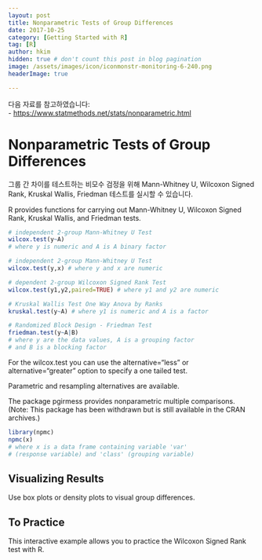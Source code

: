 ```yaml
---
layout: post  
title: Nonparametric Tests of Group Differences
date: 2017-10-25  
category: [Getting Started with R]  
tag: [R]  
author: hkim  
hidden: true # don't count this post in blog pagination  
image: /assets/images/icon/iconmonstr-monitoring-6-240.png
headerImage: true

---
```


다음 자료를 참고하였습니다:  
- [https://www.statmethods.net/stats/nonparametric.html](https://www.statmethods.net/stats/nonparametric.html)

# Nonparametric Tests of Group Differences

그룹 간 차이를 테스트하는 비모수 검정을 위해 Mann-Whitney U, Wilcoxon Signed Rank, Kruskal Wallis, Friedman 테스트를 실시할 수 있습니다.

R provides functions for carrying out Mann-Whitney U, Wilcoxon Signed Rank, Kruskal Wallis, and Friedman tests.

```r
# independent 2-group Mann-Whitney U Test
wilcox.test(y~A)
# where y is numeric and A is A binary factor

# independent 2-group Mann-Whitney U Test
wilcox.test(y,x) # where y and x are numeric

# dependent 2-group Wilcoxon Signed Rank Test
wilcox.test(y1,y2,paired=TRUE) # where y1 and y2 are numeric

# Kruskal Wallis Test One Way Anova by Ranks
kruskal.test(y~A) # where y1 is numeric and A is a factor

# Randomized Block Design - Friedman Test
friedman.test(y~A|B)
# where y are the data values, A is a grouping factor
# and B is a blocking factor
```

For the wilcox.test you can use the alternative="less" or alternative="greater" option to specify a one tailed test.

Parametric and resampling alternatives are available.

The package pgirmess provides nonparametric multiple comparisons. (Note: This package has been withdrawn but is still available in the CRAN archives.)

```r
library(npmc)
npmc(x)
# where x is a data frame containing variable 'var'
# (response variable) and 'class' (grouping variable)
```

## Visualizing Results
Use box plots or density plots to visual group differences.

## To Practice
This interactive example allows you to practice the Wilcoxon Signed Rank test with R.
